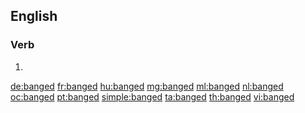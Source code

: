 ==English==

===Verb===
{{head|en}}

# {{en-past of|bang}}

[[de:banged]]
[[fr:banged]]
[[hu:banged]]
[[mg:banged]]
[[ml:banged]]
[[nl:banged]]
[[oc:banged]]
[[pt:banged]]
[[simple:banged]]
[[ta:banged]]
[[th:banged]]
[[vi:banged]]